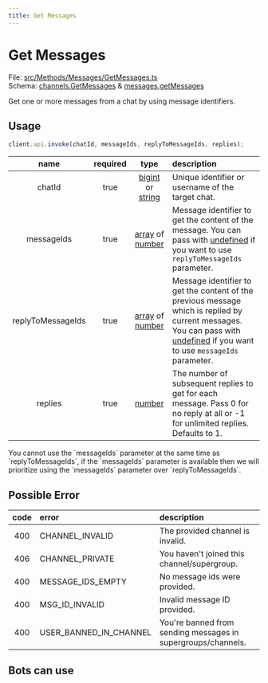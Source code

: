 ```yaml
---
title: Get Messages
---
```



# Get Messages

File: [src/Methods/Messages/GetMessages.ts](https://github.com/tgsnake/tgsnake/blob/wayang-kulit/src/Methods/Messages/GetMessages.ts)  
Schema: [channels.GetMessages](https://core.telegram.org/method/channels.getMessages) & [messages.getMessages](https://core.telegram.org/method/messages.getMessages)

Get one or more messages from a chat by using message identifiers.

## Usage

```ts
client.api.invoke(chatId, messageIds, replyToMessageIds, replies);
```

| name | required | type | description |
| :-: | :-: | :-: | :-- |
| chatId | true | [bigint](https://developer.mozilla.org/en-US/docs/Web/JavaScript/Reference/Global_Objects/BigInt) or [string](https://developer.mozilla.org/en-US/docs/Web/JavaScript/Reference/Global_Objects/String) | Unique identifier or username of the target chat. |
| messageIds | true | [array](https://developer.mozilla.org/en-US/docs/Web/JavaScript/Reference/Global_Objects/Array) of [number](https://developer.mozilla.org/en-US/docs/Web/JavaScript/Reference/Global_Objects/Number) | Message identifier to get the content of the message. You can pass with [undefined](https://developer.mozilla.org/en-US/docs/Web/JavaScript/Reference/Global_Objects/Undefined) if you want to use `replyToMessageIds` parameter. |
| replyToMessageIds | true | [array](https://developer.mozilla.org/en-US/docs/Web/JavaScript/Reference/Global_Objects/Array) of [number](https://developer.mozilla.org/en-US/docs/Web/JavaScript/Reference/Global_Objects/Number) | Message identifier to get the content of the previous message which is replied by current messages. You can pass with [undefined](https://developer.mozilla.org/en-US/docs/Web/JavaScript/Reference/Global_Objects/Undefined) if you want to use `messageIds` parameter. |
| replies | true | [number](https://developer.mozilla.org/en-US/docs/Web/JavaScript/Reference/Global_Objects/Number) | The number of subsequent replies to get for each message. Pass 0 for no reply at all or -1 for unlimited replies. Defaults to 1. |

<Callout type="info">
  You cannot use the `messageIds` parameter at the same time as `replyToMessageIds`, if the
  `messageIds` parameter is available then we will prioritize using the `messageIds` parameter over
  `replyToMessageIds`.
</Callout>

## Possible Error

| code | error                  | description                                                  |
| :--: | :--------------------- | :----------------------------------------------------------- |
| 400  | CHANNEL_INVALID        | The provided channel is invalid.                             |
| 406  | CHANNEL_PRIVATE        | You haven't joined this channel/supergroup.                  |
| 400  | MESSAGE_IDS_EMPTY      | No message ids were provided.                                |
| 400  | MSG_ID_INVALID         | Invalid message ID provided.                                 |
| 400  | USER_BANNED_IN_CHANNEL | You're banned from sending messages in supergroups/channels. |

## Bots can use
